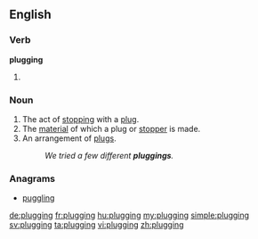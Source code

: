 ==English==

===Verb===
'''plugging'''

# {{present participle of|plug}}

===Noun===
{{en-noun}}

# The act of [[stop]]ping with a [[plug]].
# The [[material]] of which a plug or [[stopper]] is made.
# An arrangement of [[plug]]s.
#: ''We tried a few different '''pluggings'''.''

{{Webster 1913}}

===Anagrams===
* [[puggling#English|puggling]]

[[de:plugging]]
[[fr:plugging]]
[[hu:plugging]]
[[my:plugging]]
[[simple:plugging]]
[[sv:plugging]]
[[ta:plugging]]
[[vi:plugging]]
[[zh:plugging]]